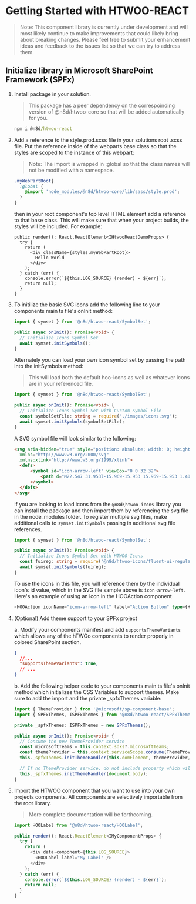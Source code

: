 
<Meta title="Introduction/Getting Started" />

# Getting Started with HTWOO-REACT

>Note: This component library is currently under development and will most likely continue to make improvements that could likely bring about breaking changes.  Please feel free to submit your enhancement ideas and feedback to the issues list so that we can try to address them.

## Initialize library in Microsoft SharePoint Framework (SPFx)

1. Install package in your solution.
    >This package has a peer dependency on the correspoinding version of @n8d/htwoo-core so that will be added automatically for you.

    ```cmd
    npm i @n8d/htwoo-react
    ```

1. Add a reference to the style.prod.scss file in your solutions root .scss file. Put the reference inside of the webparts base class so that the styles are scoped to the instance of this webpart:
    >Note: The import is wrapped in :global so that the class names will not be modified with a namespace.

    ```scss
    .myWebPartRoot{
      :global {
        @import 'node_modules/@n8d/htwoo-core/lib/sass/style.prod';
      }
    }
    ```

    then in your root component's top level HTML element add a reference to that base class. This will make sure that when your project builds, the styles will be included. For example:

    ```TypeScriptx
    public render(): React.ReactElement<IHtwooReactDemoProps> {
      try {
        return (
          <div className={styles.myWebPartRoot}>
            Hello World
          </div>
        );
      } catch (err) {
        console.error(`${this.LOG_SOURCE} (render) - ${err}`);
        return null;
      }
    }
    ```

1. To initilize the basic SVG icons add the following line to your components main ts file's onInit method:

    ```TypeScript
    import { symset } from '@n8d/htwoo-react/SymbolSet';

    public async onInit(): Promise<void> {
      // Initialize Icons Symbol Set
      await symset.initSymbols();
    }
    ```
    
    Alternately you can load your own icon symbol set by passing the path into the initSymbols method:
    >This will load both the default hoo-icons as well as whatever icons are in your referenced file.
  
    ```TypeScript
    import { symset } from '@n8d/htwoo-react/SymbolSet';

    public async onInit(): Promise<void> {
      // Initialize Icons Symbol Set with Custom Symbol File
      const symbolSetFile: string = require("./images/icons.svg");
      await symset.initSymbols(symbolSetFile);
    }
    ```

    A SVG symbol file will look similar to the following:

    ```html
    <svg aria-hidden="true" style="position: absolute; width: 0; height: 0; overflow: hidden;" version="1.1"
      xmlns="http://www.w3.org/2000/svg"
      xmlns:xlink="http://www.w3.org/1999/xlink">
      <defs>
          <symbol id="icon-arrow-left" viewBox="0 0 32 32">
              <path d="M22.547 31.953l-15.969-15.953 15.969-15.953 1.406 1.406-14.531 14.547 14.531 14.547-1.406 1.406z"></path>
          </symbol>
      </defs>
    </svg>
    ```

    If you are looking to load icons from the `@n8d\htwoo-icons` library you can install the package and then import them by referencing the svg file in the node_modules folder. 
    To register multiple svg files, make additional calls to `symset.initSymbols` passing in additional svg file references.

    ```TypeScript
    import { symset } from '@n8d/htwoo-react/SymbolSet';

    public async onInit(): Promise<void> {
      // Initialize Icons Symbol Set with HTWOO-Icons
      const fuireg: string = require("@n8d/htwoo-icons/fluent-ui-regular/fluent-ui-regular.svg");
      await symset.initSymbols(fuireg);
    }
    ```

    To use the icons in this file, you will reference them by the individual icon's id value, which in the SVG file sample above is `icon-arrow-left`. Here's an example of using an icon in the HOOAction component

    ```TypeScript
    <HOOAction iconName="icon-arrow-left" label="Action Button" type={HOOActionType.Action}/>
    ```

1. (Optional) Add theme support to your SPFx project

    a. Modify your components manifest and add `supportsThemeVariants` which allows any of the hTWOo components to render properly in colored SharePoint section.

      ```json
      { 
        //...
        "supportsThemeVariants": true,
        // ...
      }
      ```

    b. Add the following helper code to your components main ts file's onInit method which initializes the CSS Variables to support themes. Make sure to add the import and the private _spfxThemes variable:

    ```TypeScript
    import { ThemeProvider } from '@microsoft/sp-component-base';
    import { SPFxThemes, ISPFxThemes } from '@n8d/htwoo-react/SPFxThemes';
    
    private _spfxThemes: ISPFxThemes = new SPFxThemes();

    public async onInit(): Promise<void> {
      // Consume the new ThemeProvider service
      const microsoftTeams = this.context.sdks?.microsoftTeams;
      const themeProvider = this.context.serviceScope.consume(ThemeProvider.serviceKey);
      this._spfxThemes.initThemeHandler(this.domElement, themeProvider, microsoftTeams);

      // If no ThemeProvider service, do not include property which will use page context
      this._spfxThemes.initThemeHandler(document.body);
    }
    ```

1. Import the HTWOO component that you want to use into your own projects components. All components are selectively importable from the root library. 
    >More complete documentation will be forthcoming.

    ```TypeScript
    import HOOLabel from '@n8d/htwoo-react/HOOLabel';
    
    public render(): React.ReactElement<IMyComponentProps> {
      try {
        return (
          <div data-component={this.LOG_SOURCE}>
            <HOOLabel label="My Label" />
          </div>
        );
      } catch (err) {
        console.error(`${this.LOG_SOURCE} (render) - ${err}`);
        return null;
      }
    }
    ```

